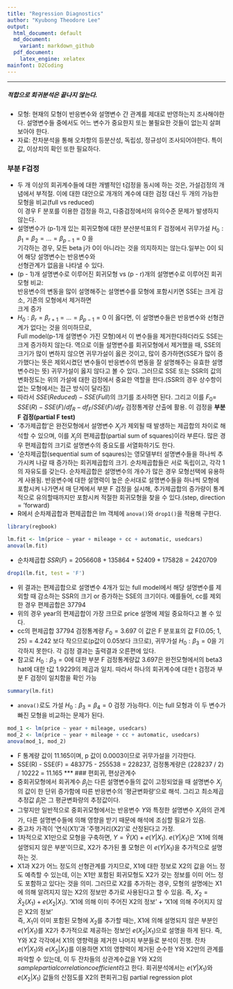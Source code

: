```yaml
---
title: "Regression Diagnostics"
author: "Kyubong Theodore Lee"
output:
  html_document: default
  md_document:
    variant: markdown_github
  pdf_document:
    latex_engine: xelatex
mainfont: D2Coding
---
```

***
##### 적합으로 회귀분석은 끝나지 않는다.
- 모형: 현재의 모형이 반응변수와 설명변수 간 관계를 제대로 반영하는지 조사해야한다. 설명변수들 중에서도 어느 변수가 중요한지 또는 불필요한 것들이 없는지 살펴보아야 한다.
- 자료: 잔차분석을 통해 오차항의 등분산성, 독립성, 정규성이 조사되어야한다. 특이값, 이상치의 확인 또한 필요하다.

### 부분 F검정
- 두 개 이상의 회귀계수들에 대한 개별적인 t검정을 동시에 하는 것은, 가설검정의 개념에서 부적절. 이에 대한 대안으로 개개의 계수에 대한 검정 대신 두 개의 가능한 모형을 비교(full vs reduced)<br/>
이 경우 F 분포를 이용한 검정을 하고, 다중검정에서의 유의수준 문제가 발생하지 않는다.
- 설명변수가 (p-1)개 있는 회귀모형에 대한 분산분석표의 F 검정에서 귀무가설 $H_{0}: β_{1} = β_{2} = ... = β_{p-1} = 0$ 을  
기각하는 경우, 모든 beta j가 0이 아니라는 것을 의지하지는 않는다.일부는 0이 되어 해당 설명변수는 반응변수와  
선형관계가 없음을 나타낼 수 있다. 
- (p - 1)개 설명변수로 이루어진 회귀모형 vs (p - r)개의 설명변수로 이루어진 회귀모형 비교:<br/>반응변수의 변동을 많이 설명해주는 설명변수를 모형에 포함시키면 SSE는 크게 감소, 기존의 모형에서 제거하면<br/> 크게 증가
- $H_{0}: β_{r} = β_{r+1} = ... = β_{p-1} = 0$ 이 옳다면, 이 설명변수들은 반응변수와 선형관계가 없다는 것을 의미하므로,<br/> Full model(p-1개 설명변수 가진 모형)에서 이 변수들을 제거한다하더라도 SSE는 크게 증가하지 않는다. 역으로 이들 설명변수를 회귀모형에서 제거했을 때, SSE의 크기가 많이 변하지 않으면 귀무가설이 옳은 것이고, 많이 증가하면(SSE가 많이 증가했다는 뜻은 제외시켰던 변수들이 반응변수의 변동을 잘 설명해주는 유효한 설명변수라는 뜻) 귀무가설이 옳지 않다고 볼 수 있다. 그러므로 SSE 또는 SSR의 값의 변화정도는 위의 가설에 대한 검정에서 중요한 역할을 한다.(SSR의 경우 상수항이 없는 모형에서는 접근 방식이 달라짐)
- 따라서 $SSE(Reduced) - SSE(Full)$의 크기를 조사하면 된다. 그리고 이를 $F_{0} =$ ${SSE(R) - SSE(F) / df_{R}-df_{F}} / {SSE(F)/df_{F}}$ 검정통계량 산출에 활용. 이 검정을 **부분 F 검정(partial F test)**
- '추가제곱합'은 완전모형에서 설명변수 $X_{j}$가 제외될 때 발생하는 제곱합의 차이로 해석할 수 있으며, 이를 $X_{j}$의 편제곱합(partial sum of squares)이라 부른다. 많은 경우 편제곱합의 크기로 설명변수의 중요도를 서열화하기도 한다.
- '순차제곱합(sequential sum of sqaures)는 영모델부터 설명변수들을 하나씩 추가시켜 나갈 때 증가하는 회귀제곱합의 크기. 순차제곱합들은 서로 독립이고, 각각 1의 자유도를 갖는다. 순차제곱합은 설명변수의 개수가 많은 경우 모형선택에 유용하게 사용됨. 반응변수에 대한 설명력이 높은 순서대로 설명변수들을 하나씩 모형에 포함시켜 나가면서 매 단계에서 부분 F 검정을 실시해, 추가제곱합의 증가량이 통계적으로 유의할때까지만 포함시켜 적절한 회귀모형을 찾을 수 있다.(step, direction = 'forward)
- R에서 순차제곱합과 편제곱합은 lm 객체에 `anova()`와 `drop1()`을 적용해 구한다.

```r
library(regbook)
```

```r
lm.fit <- lm(price ~ year + mileage + cc + automatic, usedcars)
anova(lm.fit)
```
- 순차제곱합 $SSR(F) = 2056608 + 135864 + 52409 + 175828 = 2420709$
```r
drop1(lm.fit, test = 'F')
```
- 위 결과는 편제곱합으로 설명변수 4개가 있는 full model에서 해당 설명변수를 제외할 때 감소하는 SSR의 크기 or 증가하는 SSE의 크기이다. 예를들어, cc를 제외한 경우 편제곱합은 37794
- 위의 경우 year의 편제곱합이 가장 크므로 price 설명에 제일 중요하다고 볼 수 있다.
- cc의 편제곱합 37794 검정통계량 $F_{0} = 3.697$ 이 값은 F 분포표의 값 F(0.05; 1, 25) = 4.242 보다 작으므로(p값이 0.05보다 크므로), 귀무가설 $H_{0}: β_{3} = 0$을 기각하지 못한다. 각 검정 결과는 출력결과 오른편에 있다.
- 참고로 $H_{0}: β_{3} = 0$에 대한 부분 F 검정통계량값 3.697은 완전모형에서의 beta3 hat에 대한 t값 1.9229의 제곱과 일치. 따라서 하나의 회귀계수에 대한 t 검정과 부분 F 검정이 일치함을 확인 가능
```r
summary(lm.fit)
```
- `anova()`로도 가설 $H_{0}: β_{3} = β_{4} = 0$ 검정 가능하다. 이는 full 모형과 이 두 변수가 빠진 모형을 비교하는 문제가 된다.
```r
mod_1 <- lm(price ~ year + mileage, usedcars)
mod_2 <- lm(price ~ year + mileage + cc + automatic, usedcars)
anova(mod_1, mod_2)
```
- F 통계량 값이 11.165이며, p 값이 0.0003이므로 귀무가설을 기각한다.
- SSE(R) - SSE(F) = 483775 - 255538 = 228237, 검정통계량은 (228237 / 2) / 10222 = 11.165
***
### 편회귀, 편상관계수
- 중회귀모형에서 회귀계수 $β_{j}$는 다른 설명변수들의 값이 고정되었을 때 설명변수 $X_{j}$의 값이 한 단위 증가함에 따른 반응변수의 '평균변화량'으로 해석. 그리고 최소제곱추정값 $\hat{β}_{j}$은 그 평균변화량의 추정값이다. 
- 그렇지만 일반적으로 중회귀모형에서는 반응변수 $Y$와 특정한 설명변수 $X_{j}$와의 관계가, 다른 설명변수들에 의해 영향을 받기 때문에 해석에 조심할 필요가 있음.
- 중고차 가격이 '연식(X1)'과 '주행거리(X2)'로 산정된다고 가정.
- 1차적으로 X1만으로 모형을 구축하면, $Y = \hat{Y}(X) + e(Y|X_{1})$. $e(Y|X_{1})$은 'X1에 의해 설명되지 않은 부분'이므로, X2가 추가된 풀 모형은 이 $e(Y|X_{1})$을 추가적으로 설명하는 것.
- X1과 X2가 어느 정도의 선형관계를 가지므로, X1에 대한 정보로 X2의 값을 어느 정도 예측할 수 있는데, 이는 X1만 포함된 회귀모형도 X2가 갖는 정보를 이미 어느 정도 포함하고 있다는 것을 의미. 그러므로 X2를 추가하는 경우, 모형의 설명에는 X1에 의해 알려지지 않는 X2의 정보만 추가로 사용된다고 할 수 있음. 즉, $X_{2} = \hat{X}_{2}(X_{1}) + e(X_{2}|X_{1})$. 'X1에 의해 이미 주어진 X2의 정보' + 'X1에 의해 주어지지 않은 X2의 정보'<br/>
즉, $X_{1}$이 이미 포함된 모형에 $X_{2}$를 추가할 때는, X1에 의해 설명되지 않은 부분인 $e(Y|X_{1})$를 X2가 추가적으로 제공하는 정보인 $e(X_{2}|X_{1})$으로 설명을 하게 된다. 즉, Y와 X2 각각에서 X1의 영향력을 제거한 나머지 부분들로 분석이 진행.
잔차 $e(Y|X_{1})$와 $e(X_{2}|X_{1})$를 이용하면 X1의 영향력이 제거된 순수한 Y와 X2만의 관계를 파악할 수 있는데, 이 두 잔차들의 상관계수값을 Y와 X2의  $sample partial correlation coefficient$라고 한다. 회귀분석에서는 $e(Y|X_{1})$와 $e(X_{2}|X_{1})$ 값들의 산점도를 X2의 편회귀그림 partial regression plot